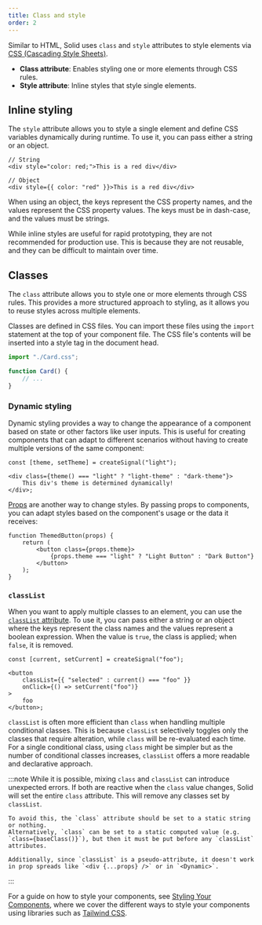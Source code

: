 ```yaml
---
title: Class and style
order: 2
---
```


Similar to HTML, Solid uses `class` and `style` attributes to style elements via [CSS (Cascading Style Sheets)](https://developer.mozilla.org/en-US/docs/Glossary/CSS).

- **Class attribute**: Enables styling one or more elements through CSS rules.
- **Style attribute**: Inline styles that style single elements.

## Inline styling

The `style` attribute allows you to style a single element and define CSS variables dynamically during runtime.
To use it, you can pass either a string or an object.

```tsx
// String
<div style="color: red;">This is a red div</div>

// Object
<div style={{ color: "red" }}>This is a red div</div>
```

When using an object, the keys represent the CSS property names, and the values represent the CSS property values.
The keys must be in dash-case, and the values must be strings.

<EraserLink
	href="https://app.eraser.io/workspace/maDvFw5OryuPJOwSLyK9?elements=PgkKTGxuuOtDiQ_1KDA5dw"
	preview="https://app.eraser.io/workspace/maDvFw5OryuPJOwSLyK9/preview?elements=PgkKTGxuuOtDiQ_1KDA5dw&type=embed"
/>

While inline styles are useful for rapid prototyping, they are not recommended for production use.
This is because they are not reusable, and they can be difficult to maintain over time.

## Classes

The `class` attribute allows you to style one or more elements through CSS rules.
This provides a more structured approach to styling, as it allows you to reuse styles across multiple elements.

Classes are defined in CSS files. You can import these files using the `import` statement at the top of your component file.
The CSS file's contents will be inserted into a style tag in the document head.

```jsx
import "./Card.css";

function Card() {
	// ...
}
```

### Dynamic styling

Dynamic styling provides a way to change the appearance of a component based on state or other factors like user inputs.
This is useful for creating components that can adapt to different scenarios without having to create multiple versions of the same component:

```tsx
const [theme, setTheme] = createSignal("light");

<div class={theme() === "light" ? "light-theme" : "dark-theme"}>
	This div's theme is determined dynamically!
</div>;
```

[Props](/concepts/components/props) are another way to change styles.
By passing props to components, you can adapt styles based on the component's usage or the data it receives:

```tsx
function ThemedButton(props) {
	return (
		<button class={props.theme}>
			{props.theme === "light" ? "Light Button" : "Dark Button"}
		</button>
	);
}
```

### `classList`

When you want to apply multiple classes to an element, you can use the [`classList` attribute](https://developer.mozilla.org/en-US/docs/Web/API/Element/classList).
To use it, you can pass either a string or an object where the keys represent the class names and the values represent a boolean expression.
When the value is `true`, the class is applied; when `false`, it is removed.

```tsx
const [current, setCurrent] = createSignal("foo");

<button
	classList={{ "selected" : current() === "foo" }}
	onClick={() => setCurrent("foo")}
>
	foo
</button>;
```

`classList` is often more efficient than `class` when handling multiple conditional classes.
This is because `classList` selectively toggles only the classes that require alteration, while `class` will be re-evaluated each time.
For a single conditional class, using `class` might be simpler but as the number of conditional classes increases, `classList` offers a more readable and declarative approach.

:::note
    While it is possible, mixing `class` and `classList` can introduce unexpected errors.
    If both are reactive when the `class` value changes, Solid will set the entire `class` attribute.
    This will remove any classes set by `classList`.

    To avoid this, the `class` attribute should be set to a static string or nothing.
    Alternatively, `class` can be set to a static computed value (e.g. `class={baseClass()}`), but then it must be put before any `classList` attributes.

    Additionally, since `classList` is a pseudo-attribute, it doesn't work in prop spreads like `<div {...props} />` or in `<Dynamic>`.
:::

For a guide on how to style your components, see [Styling Your Components](/guides/styling-your-components), where we cover the different ways to style your components using libraries such as [Tailwind CSS](https://tailwindcss.com/).
